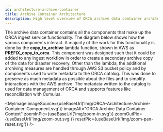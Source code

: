 ```yaml
---
id: architecture-archive-container
title: Archive Container Architecture
description: High level overview of ORCA archive data container architecture.
---
```



The archive data container contains all the components that make up the ORCA
ingest service functionality. The diagram below shows how the various components
interact. A majority of the work for this functionality is done by the
**copy_to_archive** lambda function, shown in AWS as **PREFIX_copy_to_orca**. 
This component was designed such that it
could be added to any ingest workflow in order to create a secondary archive copy
of the data for disaster recovery. Other than the lambda, the additional
archiving measures are handled through AWS S3 bucket policy and by components
used to write metadata to the ORCA catalog. This was done to preserve as much
metadata as possible about the files and to simplify interactions with the AWS
archive. The metadata written to the catalog is used for data management
of ORCA and supports features like reconciliation with Cumulus.


<MyImage
    imageSource={useBaseUrl('img/ORCA-Architecture-Archive-Container-Component.svg')}
    imageAlt="ORCA Archive Data Container Context"
    zoomInPic={useBaseUrl('img/zoom-in.svg')}
    zoomOutPic={useBaseUrl('img/zoom-out.svg')}
    resetPic={useBaseUrl('img/zoom-pan-reset.svg')}
/>

